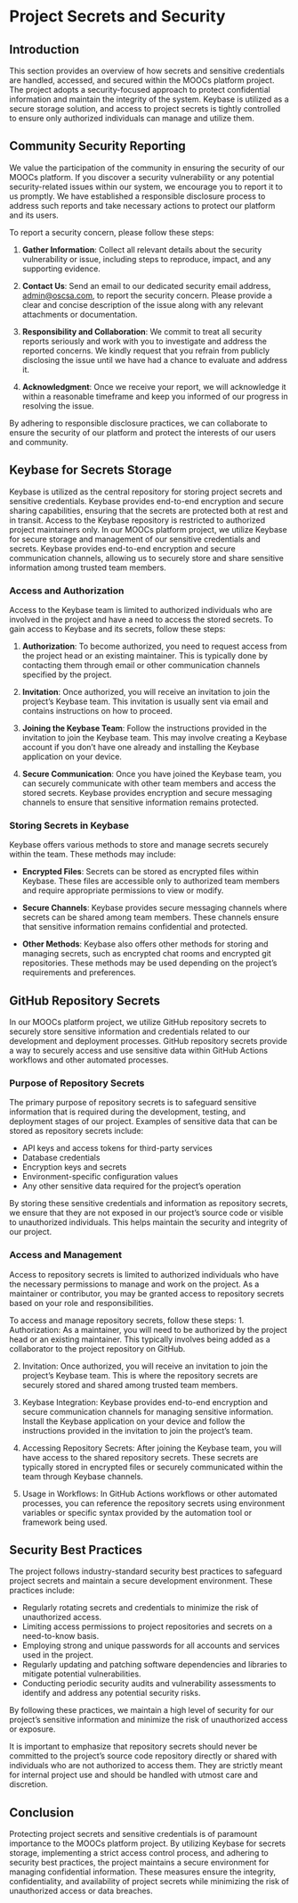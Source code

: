 # Project Secrets and Security

## Introduction
This section provides an overview of how secrets and sensitive credentials are handled, accessed, and secured within the MOOCs platform project. The project adopts a security-focused approach to protect confidential information and maintain the integrity of the system. Keybase is utilized as a secure storage solution, and access to project secrets is tightly controlled to ensure only authorized individuals can manage and utilize them.

## Community Security Reporting
We value the participation of the community in ensuring the security of our MOOCs platform. If you discover a security vulnerability or any potential security-related issues within our system, we encourage you to report it to us promptly. We have established a responsible disclosure process to address such reports and take necessary actions to protect our platform and its users.

To report a security concern, please follow these steps:

1. **Gather Information**: Collect all relevant details about the security vulnerability or issue, including steps to reproduce, impact, and any supporting evidence.

2. **Contact Us**: Send an email to our dedicated security email address, [admin@oscsa.com](mailto:admin@oscsa.com), to report the security concern. Please provide a clear and concise description of the issue along with any relevant attachments or documentation.

3. **Responsibility and Collaboration**: We commit to treat all security reports seriously and work with you to investigate and address the reported concerns. We kindly request that you refrain from publicly disclosing the issue until we have had a chance to evaluate and address it.

4. **Acknowledgment**: Once we receive your report, we will acknowledge it within a reasonable timeframe and keep you informed of our progress in resolving the issue.

By adhering to responsible disclosure practices, we can collaborate to ensure the security of our platform and protect the interests of our users and community.

## Keybase for Secrets Storage
Keybase is utilized as the central repository for storing project secrets and sensitive credentials. Keybase provides end-to-end encryption and secure sharing capabilities, ensuring that the secrets are protected both at rest and in transit. Access to the Keybase repository is restricted to authorized project maintainers only.
In our MOOCs platform project, we utilize Keybase for secure storage and management of our sensitive credentials and secrets. Keybase provides end-to-end encryption and secure communication channels, allowing us to securely store and share sensitive information among trusted team members.

### Access and Authorization

Access to the Keybase team is limited to authorized individuals who are involved in the project and have a need to access the stored secrets. To gain access to Keybase and its secrets, follow these steps:

1. **Authorization**: To become authorized, you need to request access from the project head or an existing maintainer. This is typically done by contacting them through email or other communication channels specified by the project.

2. **Invitation**: Once authorized, you will receive an invitation to join the project's Keybase team. This invitation is usually sent via email and contains instructions on how to proceed.

3. **Joining the Keybase Team**: Follow the instructions provided in the invitation to join the Keybase team. This may involve creating a Keybase account if you don't have one already and installing the Keybase application on your device.

4. **Secure Communication**: Once you have joined the Keybase team, you can securely communicate with other team members and access the stored secrets. Keybase provides encryption and secure messaging channels to ensure that sensitive information remains protected.

### Storing Secrets in Keybase

Keybase offers various methods to store and manage secrets securely within the team. These methods may include:

- **Encrypted Files**: Secrets can be stored as encrypted files within Keybase. These files are accessible only to authorized team members and require appropriate permissions to view or modify.

- **Secure Channels**: Keybase provides secure messaging channels where secrets can be shared among team members. These channels ensure that sensitive information remains confidential and protected.

- **Other Methods**: Keybase also offers other methods for storing and managing secrets, such as encrypted chat rooms and encrypted git repositories. These methods may be used depending on the project's requirements and preferences.


## GitHub Repository Secrets
In our MOOCs platform project, we utilize GitHub repository secrets to securely store sensitive information and credentials related to our development and deployment processes. GitHub repository secrets provide a way to securely access and use sensitive data within GitHub Actions workflows and other automated processes.

### Purpose of Repository Secrets
The primary purpose of repository secrets is to safeguard sensitive information that is required during the development, testing, and deployment stages of our project. Examples of sensitive data that can be stored as repository secrets include:

- API keys and access tokens for third-party services
- Database credentials
- Encryption keys and secrets
- Environment-specific configuration values
- Any other sensitive data required for the project's operation

By storing these sensitive credentials and information as repository secrets, we ensure that they are not exposed in our project's source code or visible to unauthorized individuals. This helps maintain the security and integrity of our project.

### Access and Management
Access to repository secrets is limited to authorized individuals who have the necessary permissions to manage and work on the project. As a maintainer or contributor, you may be granted access to repository secrets based on your role and responsibilities.

To access and manage repository secrets, follow these steps:
1. Authorization: As a maintainer, you will need to be authorized by the project head or an existing maintainer. This typically involves being added as a collaborator to the project repository on GitHub.

2. Invitation: Once authorized, you will receive an invitation to join the project's Keybase team. This is where the repository secrets are securely stored and shared among trusted team members.

3. Keybase Integration: Keybase provides end-to-end encryption and secure communication channels for managing sensitive information. Install the Keybase application on your device and follow the instructions provided in the invitation to join the project's team.

4. Accessing Repository Secrets: After joining the Keybase team, you will have access to the shared repository secrets. These secrets are typically stored in encrypted files or securely communicated within the team through Keybase channels.

5. Usage in Workflows: In GitHub Actions workflows or other automated processes, you can reference the repository secrets using environment variables or specific syntax provided by the automation tool or framework being used.


## Security Best Practices
The project follows industry-standard security best practices to safeguard project secrets and maintain a secure development environment. These practices include:

- Regularly rotating secrets and credentials to minimize the risk of unauthorized access.
- Limiting access permissions to project repositories and secrets on a need-to-know basis.
- Employing strong and unique passwords for all accounts and services used in the project.
- Regularly updating and patching software dependencies and libraries to mitigate potential vulnerabilities.
- Conducting periodic security audits and vulnerability assessments to identify and address any potential security risks.

By following these practices, we maintain a high level of security for our project's sensitive information and minimize the risk of unauthorized access or exposure.

It is important to emphasize that repository secrets should never be committed to the project's source code repository directly or shared with individuals who are not authorized to access them. They are strictly meant for internal project use and should be handled with utmost care and discretion.

## Conclusion
Protecting project secrets and sensitive credentials is of paramount importance to the MOOCs platform project. By utilizing Keybase for secrets storage, implementing a strict access control process, and adhering to security best practices, the project maintains a secure environment for managing confidential information. These measures ensure the integrity, confidentiality, and availability of project secrets while minimizing the risk of unauthorized access or data breaches.
